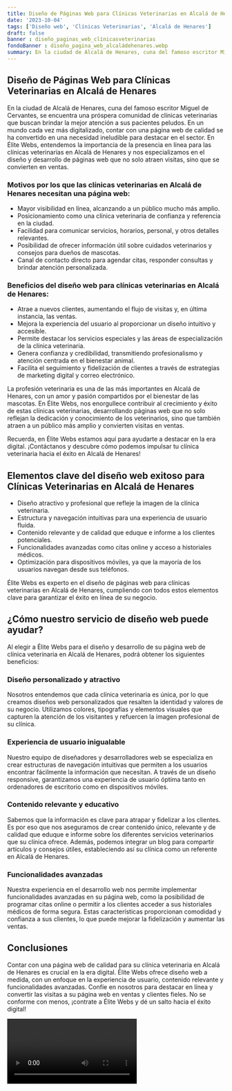 ```yaml
---
title: Diseño de Páginas Web para Clínicas Veterinarias en Alcalá de Henares
date: '2023-10-04'
tags: ['Diseño web', 'Clínicas Veterinarias', 'Alcalá de Henares']
draft: false
banner : diseño_paginas_web_clínicasveterinarias
fondoBanner : diseño_pagina_web_alcaládehenares.webp
summary: En la ciudad de Alcalá de Henares, cuna del famoso escritor Miguel de Cervantes, se encuentra una próspera comunidad de clínicas veterinarias que buscan brindar la mejor atención a sus pacientes peludos. En un mundo cada vez más digitalizado, contar con una página web de calidad se ha convertido en una necesidad ineludible para destacar en el sector. En Élite Webs, entendemos la importancia de la presencia en línea para las clínicas veterinarias en Alcalá de Henares y nos especializamos en el diseño y desarrollo de páginas web que no solo atraen visitas, sino que se convierten en ventas.
---
```


## Diseño de Páginas Web para Clínicas Veterinarias en Alcalá de Henares

En la ciudad de Alcalá de Henares, cuna del famoso escritor Miguel de Cervantes, se encuentra una próspera comunidad de clínicas veterinarias que buscan brindar la mejor atención a sus pacientes peludos. En un mundo cada vez más digitalizado, contar con una página web de calidad se ha convertido en una necesidad ineludible para destacar en el sector. En Élite Webs, entendemos la importancia de la presencia en línea para las clínicas veterinarias en Alcalá de Henares y nos especializamos en el diseño y desarrollo de páginas web que no solo atraen visitas, sino que se convierten en ventas.

### Motivos por los que las clínicas veterinarias en Alcalá de Henares necesitan una página web:
- Mayor visibilidad en línea, alcanzando a un público mucho más amplio.
- Posicionamiento como una clínica veterinaria de confianza y referencia en la ciudad.
- Facilidad para comunicar servicios, horarios, personal, y otros detalles relevantes.
- Posibilidad de ofrecer información útil sobre cuidados veterinarios y consejos para dueños de mascotas.
- Canal de contacto directo para agendar citas, responder consultas y brindar atención personalizada.

### Beneficios del diseño web para clínicas veterinarias en Alcalá de Henares:
- Atrae a nuevos clientes, aumentando el flujo de visitas y, en última instancia, las ventas.
- Mejora la experiencia del usuario al proporcionar un diseño intuitivo y accesible.
- Permite destacar los servicios especiales y las áreas de especialización de la clínica veterinaria.
- Genera confianza y credibilidad, transmitiendo profesionalismo y atención centrada en el bienestar animal.
- Facilita el seguimiento y fidelización de clientes a través de estrategias de marketing digital y correo electrónico.

La profesión veterinaria es una de las más importantes en Alcalá de Henares, con un amor y pasión compartidos por el bienestar de las mascotas. En Élite Webs, nos enorgullece contribuir al crecimiento y éxito de estas clínicas veterinarias, desarrollando páginas web que no solo reflejan la dedicación y conocimiento de los veterinarios, sino que también atraen a un público más amplio y convierten visitas en ventas.

Recuerda, en Élite Webs estamos aquí para ayudarte a destacar en la era digital. ¡Contáctanos y descubre cómo podemos impulsar tu clínica veterinaria hacia el éxito en Alcalá de Henares!

<GifSeo />

<Cta />

## Elementos clave del diseño web exitoso para Clínicas Veterinarias en Alcalá de Henares

- Diseño atractivo y profesional que refleje la imagen de la clínica veterinaria.
- Estructura y navegación intuitivas para una experiencia de usuario fluida.
- Contenido relevante y de calidad que eduque e informe a los clientes potenciales.
- Funcionalidades avanzadas como citas online y acceso a historiales médicos.
- Optimización para dispositivos móviles, ya que la mayoría de los usuarios navegan desde sus teléfonos.

Élite Webs es experto en el diseño de páginas web para clínicas veterinarias en Alcalá de Henares, cumpliendo con todos estos elementos clave para garantizar el éxito en línea de su negocio.

## ¿Cómo nuestro servicio de diseño web puede ayudar?

Al elegir a Élite Webs para el diseño y desarrollo de su página web de clínica veterinaria en Alcalá de Henares, podrá obtener los siguientes beneficios:

### Diseño personalizado y atractivo

Nosotros entendemos que cada clínica veterinaria es única, por lo que creamos diseños web personalizados que resalten la identidad y valores de su negocio. Utilizamos colores, tipografías y elementos visuales que capturen la atención de los visitantes y refuercen la imagen profesional de su clínica.

### Experiencia de usuario inigualable

Nuestro equipo de diseñadores y desarrolladores web se especializa en crear estructuras de navegación intuitivas que permiten a los usuarios encontrar fácilmente la información que necesitan. A través de un diseño responsive, garantizamos una experiencia de usuario óptima tanto en ordenadores de escritorio como en dispositivos móviles.

### Contenido relevante y educativo

Sabemos que la información es clave para atrapar y fidelizar a los clientes. Es por eso que nos aseguramos de crear contenido único, relevante y de calidad que eduque e informe sobre los diferentes servicios veterinarios que su clínica ofrece. Además, podemos integrar un blog para compartir artículos y consejos útiles, estableciendo así su clínica como un referente en Alcalá de Henares.

### Funcionalidades avanzadas

Nuestra experiencia en el desarrollo web nos permite implementar funcionalidades avanzadas en su página web, como la posibilidad de programar citas online o permitir a los clientes acceder a sus historiales médicos de forma segura. Estas características proporcionan comodidad y confianza a sus clientes, lo que puede mejorar la fidelización y aumentar las ventas.

## Conclusiones

Contar con una página web de calidad para su clínica veterinaria en Alcalá de Henares es crucial en la era digital. Élite Webs ofrece diseño web a medida, con un enfoque en la experiencia de usuario, contenido relevante y funcionalidades avanzadas. Confíe en nosotros para destacar en línea y convertir las visitas a su página web en ventas y clientes fieles. No se conforme con menos, ¡contrate a Élite Webs y dé un salto hacia el éxito digital!

<Video />

<CtaBot job='Clínicas Veterinarias' city='Alcalá de Henares'/>

<Gmaps query='Alcalá de Henares+españa+maps' />